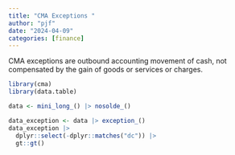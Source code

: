 ```yaml
---
title: "CMA Exceptions "
author: "pjf"
date: "2024-04-09"
categories: [finance]
---
```


CMA exceptions are outbound accounting movement of cash, not compensated by the gain of goods or services or charges.

```r
library(cma)
library(data.table)

data <- mini_long_() |> nosolde_()  
```

```r
data_exception <- data |> exception_()
data_exception |> 
  dplyr::select(-dplyr::matches("dc")) |>
  gt::gt()
```
